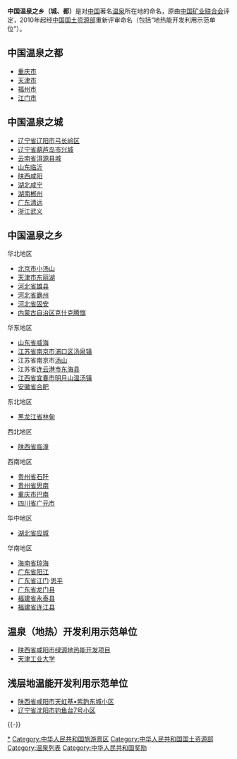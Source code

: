 '''中国温泉之乡（城、都）'''是对[[中国|中国]]著名[[温泉|温泉]]所在地的命名，原由[[中国矿业联合会|中国矿业联合会]]评定，2010年起经[[中国国土资源部|中国国土资源部]]重新评审命名（包括“地热能开发利用示范单位”）。

==中国温泉之都==
*[[重庆市|重庆市]]
*[[天津市|天津市]]
*[[福州市|福州市]]
*[[江门市|江门市]]

==中国温泉之城==
*[[辽宁省|辽宁省]][[辽阳市|辽阳市]][[弓长岭区|弓长岭区]]
*[[辽宁省|辽宁省]][[葫芦岛市|葫芦岛市]][[兴城|兴城]]
*[[云南省|云南省]][[茈碧湖镇|洱源县城]]
*[[山东|山东]][[临沂|临沂]]
*[[陕西|陕西]][[咸阳|咸阳]]
*[[湖北|湖北]][[咸宁|咸宁]]
*[[湖南|湖南]][[郴州|郴州]]
*[[广东|广东]][[清远|清远]]
*[[浙江|浙江]][[武义|武义]]

==中国温泉之乡==

华北地区
*[[北京市|北京市]][[小汤山|小汤山]]
*[[天津市|天津市]][[东丽湖|东丽湖]]
*[[河北省|河北省]][[雄县|雄县]]
*[[河北省|河北省]][[霸州|霸州]]
*[[河北省|河北省]][[固安|固安]]
*[[内蒙古自治区|内蒙古自治区]][[克什克腾旗|克什克腾旗]]

华东地区
*[[山东省|山东省]][[威海|威海]]
*[[江苏省|江苏省]][[南京市|南京市]][[浦口区|浦口区]][[汤泉镇|汤泉镇]]
*江苏省南京市[[汤山|汤山]]
*江苏省[[连云港市|连云港市]][[东海县|东海县]]
*[[江西省|江西省]][[宜春市|宜春市]][[明月山|明月山]][[温汤镇|温汤镇]]
*[[安徽省|安徽省]][[合肥|合肥]]

东北地区
*[[黑龙江省|黑龙江省]][[林甸|林甸]]

西北地区
*[[陕西省|陕西省]][[临潼|临潼]]

西南地区
*[[贵州省|贵州省]][[石阡|石阡]]
*[[贵州省|贵州省]][[思南|思南]]
*[[重庆市|重庆市]][[巴南|巴南]]
*[[四川省|四川省]][[广元市|广元市]]

华中地区
*[[湖北省|湖北省]][[应城|应城]]  

华南地区
*[[海南省|海南省]][[琼海|琼海]]
*[[广东省|广东省]][[阳江|阳江]]
*[[广东省|广东省]][[江门|江门]]·[[恩平|恩平]]
*[[广东省|广东省]][[龙门县|龙门县]]
*[[福建省|福建省]][[永泰县|永泰县]]
*[[福建省|福建省]][[连江县_(中华人民共和国)|连江县]]

==温泉（地热）开发利用示范单位==
*[[陕西省|陕西省]][[咸阳市|咸阳市]][[绿源地热能开发项目|绿源地热能开发项目]]
*[[天津工业大学|天津工业大学]]

== 浅层地温能开发利用示范单位 ==
* [[陕西省|陕西省]][[咸阳市|咸阳市]][[天虹基•紫韵东城小区|天虹基•紫韵东城小区]]
* [[辽宁省|辽宁省]][[沈阳市|沈阳市]][[钓鱼台7号小区|钓鱼台7号小区]]

{{-}}
{{中国保护区列表}}

[[Category:中国温泉|*]]
[[Category:中华人民共和国旅游景区|Category:中华人民共和国旅游景区]]
[[Category:中华人民共和国国土资源部|Category:中华人民共和国国土资源部]]
[[Category:温泉列表|Category:温泉列表]]
[[Category:中华人民共和国奖励|Category:中华人民共和国奖励]]
{{Spring-stub}}